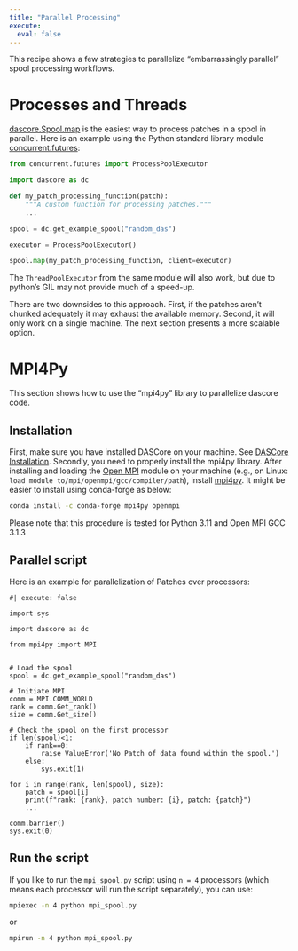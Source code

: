 ```yaml
---
title: "Parallel Processing"
execute:
  eval: false
---
```


This recipe shows a few strategies to parallelize "embarrassingly parallel" spool processing workflows.

# Processes and Threads
[dascore.Spool.map](`dascore.BaseSpool.map`) is the easiest way to process patches in a spool in parallel. Here is an example using the Python standard library module [concurrent.futures](https://docs.python.org/3/library/concurrent.futures.html):

```python
from concurrent.futures import ProcessPoolExecutor

import dascore as dc

def my_patch_processing_function(patch):
    """A custom function for processing patches."""
    ...

spool = dc.get_example_spool("random_das")

executor = ProcessPoolExecutor()

spool.map(my_patch_processing_function, client=executor)
```

The `ThreadPoolExecutor` from the same module will also work, but due to python's GIL may not provide much of a speed-up.

There are two downsides to this approach. First, if the patches aren't chunked adequately it may exhaust the available memory. Second, it will only work on a single machine. The next section presents a more scalable option.

# MPI4Py

This section shows how to use the "mpi4py" library to parallelize dascore code.

## Installation

First, make sure you have installed DASCore on your machine. See [DASCore Installation](https://dascore.org/#:~:text=0.2%29%3B-,Installation). Secondly, you need to properly install the mpi4py library. After installing and loading the [Open MPI](https://docs.open-mpi.org/en/v5.0.x/installing-open-mpi/quickstart.html) module on your machine (e.g., on Linux: ` load module to/mpi/openmpi/gcc/compiler/path`), install [mpi4py](https://pypi.org/project/mpi4py/). It might be easier to install using conda-forge as below:

```bash
conda install -c conda-forge mpi4py openmpi
```

Please note that this procedure is tested for Python 3.11 and Open MPI GCC 3.1.3


## Parallel script

Here is an example for parallelization of Patches over processors:

```.python
#| execute: false

import sys

import dascore as dc

from mpi4py import MPI


# Load the spool
spool = dc.get_example_spool("random_das")

# Initiate MPI
comm = MPI.COMM_WORLD
rank = comm.Get_rank()
size = comm.Get_size()

# Check the spool on the first processor
if len(spool)<1:
    if rank==0:
        raise ValueError('No Patch of data found within the spool.')
    else:
        sys.exit(1)

for i in range(rank, len(spool), size):
    patch = spool[i]
    print(f"rank: {rank}, patch number: {i}, patch: {patch}")
    ...

comm.barrier()
sys.exit(0)
```

## Run the script

If you like to run the `mpi_spool.py` script using `n = 4` processors (which means each processor will run the script separately), you can use:

```bash
mpiexec -n 4 python mpi_spool.py
```

or

```bash
mpirun -n 4 python mpi_spool.py
```
